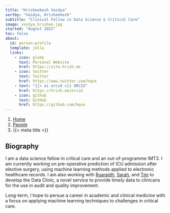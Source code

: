 ```yaml
---
title: "Hrisheekesh Vaidya"
sortby: "Vaidya, Hrisheekesh"
subtitle: "Clinical Fellow in Data Science & Critical Care"
image: vaidya_hrishee.jpg
started: "August 2022"
toc: false
about:
  id: person-profile
  template: jolla
  links:
    - icon: globe
      text: Personal Website
      href: https://site.hrish.ee
    - icon: twitter
      text: Twitter
      href: https://www.twitter.com/hqva
    - text: "{{< ai orcid >}} ORCID"
      href: https://hrish.ee/orcid
    - icon: github
      text: GitHub
      href: https://github.com/hqva
---
```


```{=html}
<nav aria-label="breadcrumb">
  <ol class="breadcrumb">
    <li class="breadcrumb-item"><a href="../../index.html">Home</a></li>
    <li class="breadcrumb-item"><a href="../../people.html">People</a></li>
    <!-- <li class="breadcrumb-item active">Clinical Members</li> -->
    <li class="breadcrumb-item active" aria-current="page">{{< meta title >}}</li>
  </ol>
</nav>
```

:::{#person-profile}
:::

## Biography

I am a data science fellow in critical care and an out-of-programme IMT3. I am currently working on pre-operative prediction of ICU admission after elective surgery, using machine learning methods applied to electronic healthcare records. I am also working with [Ruaraidh](ruaraidh_campbell), [Sarah](vaughan_sarah), and [Tim](https://twitter.com/timbonnici) to develop the Data Clinic, a novel service to provide timely data to clinicans for the use in audit and quality improvement. 

Long-term, I hope to persue a career in academic and clinical medicine with a focus on applying machine learning techniques to challenges in critical care. 

